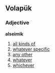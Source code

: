 ==Volapük==
===Adjective===
'''alseimik'''
# [[all kinds of]]
# [[whatever specific]] 
# [[any other]]
# [[whatever]] 
# [[whichever]]